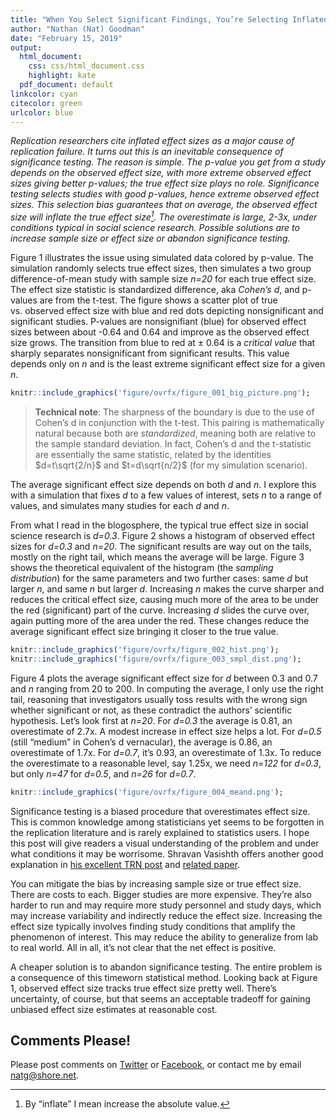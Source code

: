 ```yaml
---
title: "When You Select Significant Findings, You’re Selecting Inflated Estimates"
author: "Nathan (Nat) Goodman"
date: "February 15, 2019"
output:
  html_document:
    css: css/html_document.css
    highlight: kate
  pdf_document: default
linkcolor: cyan
citecolor: green
urlcolor: blue
---
```


*Replication researchers cite inflated effect sizes as a major cause of replication failure. It turns out this is an inevitable consequence of significance testing. The reason is simple. The p-value you get from a study depends on the observed effect size, with more extreme observed effect sizes giving better p-values; the true effect size plays no role. Significance testing selects studies with good p-values, hence extreme observed effect sizes. This selection bias guarantees that on average, the observed effect size will inflate the true effect size[^1]. The overestimate is large, 2-3x, under conditions typical in social science research. Possible solutions are to increase sample size or effect size or abandon significance testing.*

[^1]: By "inflate" I mean increase the absolute value.

Figure 1 illustrates the issue using simulated data colored by p-value. The simulation randomly selects true effect sizes, then simulates a two group difference-of-mean study with sample size *n=20* for each true effect size. The effect size statistic is standardized difference, aka *Cohen's d*, and p-values are from the t-test. The figure shows a scatter plot of true vs. observed effect size with blue and red dots depicting nonsignificant and significant studies. P-values are nonsignifiant (blue) for observed effect sizes between about -0.64 and 0.64 and improve as the observed effect size grows. The transition from blue to red at &plusmn; 0.64 is a *critical value* that sharply separates nonsignificant from significant results. This value depends only on *n* and is the least extreme significant effect size for a given *n*.

```r
knitr::include_graphics('figure/ovrfx/figure_001_big_picture.png');
```

> __Technical note__: The sharpness of the boundary is due to the use of Cohen's d in conjunction with the t-test. This pairing is mathematically natural because both are *standardized*, meaning both are relative to the sample standard deviation. In fact, Cohen's d and the t-statistic are essentially the same statistic, related by the identities $d=t\sqrt{2/n}$ and $t=d\sqrt{n/2}$ (for my simulation scenario).

The average significant effect size depends on both *d* and *n*. I explore this with a simulation that fixes *d* to a few values of interest, sets *n* to a range of values, and simulates many studies for each *d* and *n*. 

From what I read in the blogosphere, the typical true effect size in social science research is *d=0.3*. Figure 2 shows a histogram of observed effect sizes for *d=0.3* and *n=20*. The significant results are way out on the tails, mostly on the right tail, which means the average will be large. Figure 3 shows the theoretical equivalent of the histogram (the *sampling distribution*) for the same parameters and two further cases: same *d* but larger *n*, and same *n* but larger *d*. Increasing *n* makes the curve sharper and reduces the critical effect size, causing much more of the area to be under the red (significant) part of the curve. Increasing *d* slides the curve over, again putting more of the area under the red. These changes reduce the average significant effect size bringing it closer to the true value.

```r
knitr::include_graphics('figure/ovrfx/figure_002_hist.png');
knitr::include_graphics('figure/ovrfx/figure_003_smpl_dist.png');
```

Figure 4 plots the average significant effect size for *d* between 0.3 and 0.7 and *n* ranging from 20 to 200. In computing the average, I only use the right tail, reasoning that investigators usually toss results with the wrong sign whether significant or not, as these contradict the authors' scientific hypothesis. Let's look first at *n=20*. For *d=0.3* the average is 0.81, an overestimate of 2.7x. A modest increase in effect size helps a lot. For *d=0.5* (still "medium" in Cohen's d vernacular), the average is 0.86, an overestimate of 1.7x. For *d=0.7*, it's 0.93, an overestimate of 1.3x. To reduce the overestimate to a reasonable level, say 1.25x, we need *n=122* for *d=0.3*, but only *n=47* for *d=0.5*, and *n=26* for *d=0.7*. 

```r
knitr::include_graphics('figure/ovrfx/figure_004_meand.png');
```

Significance testing is a biased procedure that overestimates effect size. This is common knowledge among statisticians yet seems to be forgotten in the replication literature and is rarely explained to statistics users. I hope this post will give readers a visual understanding of the problem and under what conditions it may be worrisome. Shravan Vasishth offers another good explanation in [his excellent TRN post](https://replicationnetwork.com/2018/09/11/vasishth-the-statistical-significance-filter-leads-to-overoptimistic-expectations-of-replicability/) and [related paper](https://www.sciencedirect.com/science/article/pii/S0749596X18300640).

You can mitigate the bias by increasing sample size or true effect size. There are costs to each. Bigger studies are more expensive. They're also harder to run and may require more study personnel and study days, which may increase variability and indirectly reduce the effect size. Increasing the effect size typically involves finding study conditions that amplify the phenomenon of interest. This may reduce the ability to generalize from lab to real world. All in all, it's not clear that the net effect is positive.

A cheaper  solution is to abandon significance testing. The entire problem is a consequence of this timeworn statistical method. Looking back at Figure 1, observed effect size tracks true effect size pretty well. There’s uncertainty, of course, but that seems an acceptable tradeoff for gaining unbiased effect size estimates at reasonable cost.

## Comments Please!

Please post comments on [Twitter](https://twitter.com/gnatgoodman) or [Facebook](https://www.facebook.com/nathan.goodman.3367), or contact me by email [natg@shore.net](mailto:natg@shore.net).
